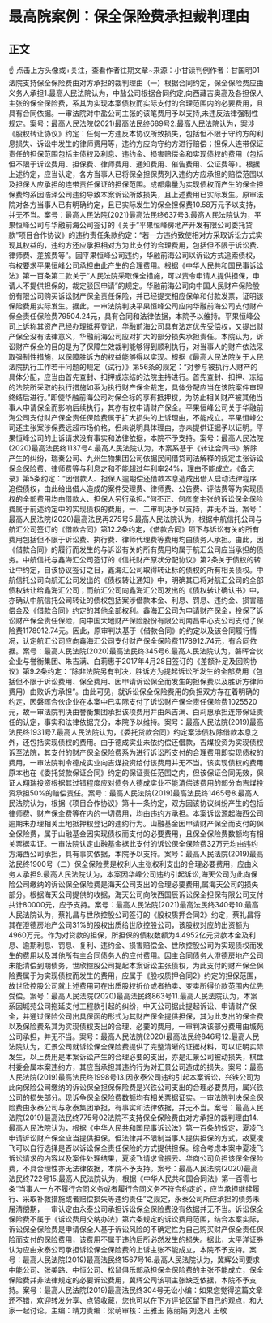 # 最高院案例：保全保险费承担裁判理由
## 正文
☝ 点击上方头像或+关注，查看作者往期文章~来源：小甘读判例作者：甘国明01法院支持保全保险费由对方承担的裁判理由（一）根据合同约定，保全保险费应由义务人承担1.最高人民法院认为，中盐公司根据合同约定,向西藏吉奥高及各担保人主张的保全保险费，系其为实现本案债权而实际支付的合理范围内的必要费用，且具有合同依据。一审法院对中盐公司主张的该笔费用予以支持,未违反法律强制性规定。案号：最高人民法院(2021)最高法民终689号2.最高人民法院认为，案涉《股权转让协议》约定：任何一方违反本协议所致损失，包括但不限于守约方的利息损失、诉讼中发生的律师费用等，违约方应向守约方进行赔偿；担保人连带保证责任的担保范围包括主债权及利息、违约金、损害赔偿金和实现债权的费用（包括但不限于诉讼费用、担保费、律师费用、通知费用、催告费用、公证费等）。根据上述约定，应当认定，各方当事人已将保全担保费列入违约方应承担的赔偿范围以及担保人应承担的连带责任保证的担保范围。成都鼎量为实现债权而产生的保全担保费均系因浩泽公司违约导致本案诉讼所致损失，且上述费用已实际发生。原审法院对各方当事人已有明确约定，且已实际发生的保全担保费10.58万元予以支持，并无不当。案号：最高人民法院(2021)最高法民终637号3.最高人民法院认为，平果恒峰公司与华融前海公司签订的《关于“平果恒峰房地产开发有限公司委托贷款”项目合作协议》的违约责任条款约定：“若一方违约致使相对方采取诉讼方式实现其权益的，违约方还应承担相对方为此支付的合理费用，包括但不限于诉讼费、律师费、差旅费等”。因平果恒峰公司违约，华融前海公司以诉讼方式追索债权，有权要求平果恒峰公司承担由此产生的合理费用。根据《中华人民共和国民事诉讼法》第一百条第二款关于“人民法院采取保全措施，可以责令申请人提供担保，申请人不提供担保的，裁定驳回申请”的规定。华融前海公司向中国人民财产保险股份有限公司购买诉讼财产保全责任保险，并已经提交相应保单和付款发票，证明该保险费用实际发生。据此，一审法院判决平果恒峰公司应向华融前海公司支付财产保全责任保险费79504.24元，具有合同和法律依据，本院予以维持。平果恒峰公司上诉称其资产己经办理抵押登记，华融前海公司具有法定优先受偿权，又提出财产保全没有法律意义，华融前海公司应对扩大的部分损失承担责任。本院认为，诉讼财产保全的目的是为了保障生效裁判能够得到顺利执行，对当事人的财产依法采取强制性措施，以保障胜诉方的权益能够得以实现。根据《最高人民法院关于人民法院执行工作若干问题的规定（试行）》第56条的规定：“对参与被执行人财产的具体分配，应当由首先查封、扣押或冻结的法院主持进行。首先查封、扣押、冻结的法院所采取的执行措施如系为执行财产保全裁定，具体分配应当在该院案件审理终结后进行。”即使华融前海公司对保全标的享有抵押权，为防止相关财产被其他当事人申请保全而影响后续执行，其亦有权申请财产保全。平果恒峰公司关于华融前海公司支付财产保全责任保险费属于扩大损失的上诉理由，不能成立。平果恒峰公司还主张案涉保费远超市场价格，但未说明具体理由，亦未提供证据予以证明。平果恒峰公司的上诉请求没有事实和法律依据，本院不予支持。案号：最高人民法院(2020)最高法民终1137号4.最高人民法院认为，本案系基于《转让合同书》解除产生的纠纷，瑞秦公司、九州生物集团公司依据民间借贷司法解释的规定主张诉讼保全保险费、律师费等与利息之和不能超过年利率24%，理由不能成立。《备忘录》第5条约定：“因借款人、担保人逾期偿还借款本息造成出借人启动法律程序追偿债权，由此给出借人造成的案件受理费、律师费、公告费、评估费等为实现债权的全部费用均由借款人、担保人另行承担。”何丕正、何彦奎主张的诉讼保全保险费属于前述约定中的实现债权的费用，一、二审判决予以支持，并无不当。案号：最高人民法院(2020)最高法民再275号5.最高人民法院认为，根据中航信托公司与航汇公司签订的《借款合同》第12.2条约定，《借款合同》项下与诉讼有关的所有费用包括但不限于诉讼费、执行费、律师代理费等费用均由债务人承担。由此，因《借款合同》的履行而发生的与诉讼有关的所有费用均属于航汇公司应当承担的债务。中航信托与鑫海汇公司签订的《信托财产原状分配协议》第2条关于债权的转让中约定，自该协议签订之日，鑫海汇公司取得转让标的债权的所有相关债权。中航信托公司向航汇公司发出的《债权转让通知》中，明确其已将对航汇公司的全部债权转让给鑫海汇公司；而航汇公司向鑫海汇公司发出的《债权转让确认书》中，亦确认中航信托公司转让的债权包括案涉借款本金、利息、罚息、违约金、损害赔偿金及《借款合同》约定的其他全部权利。鑫海汇公司为申请财产保全，投保了诉讼财产保全责任保险，向中国大地财产保险股份有限公司南昌中心支公司支付了保险费1178912.74元。因此，原审判决基于《借款合同》的约定以及该合同履行情况，认定航汇公司应向鑫海汇公司支付财产保全保险费1178912.74元，有合同依据。案号：最高人民法院(2020)最高法民终345号6.最高人民法院认为，磐晖合伙企业与誉衡集团、朱吉满、白莉惠于2017年4月28日签订的《差额补足及回购协议》第9.2条约定：“除非法院另有判决，胜诉方为提起诉讼所发生的全部费用（包括但不限于诉讼费用、保全费用、因申请诉讼保全而发生的担保费以及胜诉方律师费用）由败诉方承担”。由此可见，就诉讼保全保险费用的负担双方存在着明确的约定，因磐晖合伙企业在本案中已实际支付了诉讼财产保全责任保险费1025520元，故一审法院判决由誉衡集团承担该项费用并由朱吉满、白莉惠承担连带保证责任的认定，事实和法律依据充分，本院予以维持。案号：最高人民法院(2019)最高法民终1931号7.最高人民法院认为，《委托贷款合同》约定案涉债权除借款本息之外，还包括实现债权的费用。由于德成实业未依约偿还借款，吉煤投资为实现债权诉至法院，其支付的财产保全保险费系为进行诉讼所支付的合理费用即实现债权的费用，一审法院判令德成实业向吉煤投资给付该费用并无不当。该实现债权的费用原本也在《委托贷款保证合同》约定的保证责任范围之内，但该保证合同无效，保证人翔瑞投资根据其过错程度应对债务人德成实业不能清偿该费用的部分向吉煤投资承担50%的赔偿责任。案号：最高人民法院(2019)最高法民终1465号8.最高人民法院认为，根据《项目合作协议》第十一条约定，双方因该协议纠纷产生的包括律师费、财产保全费等在内的一切费用，均由违约方承担。本案诉讼源起海西公司逾期未办理相关土地抵押权登记的违约行为。山融基金因申请财产保全而支付的保全保险费，属于山融基金因实现债权而支付的必要费用，且保全保险费数额均有相关票据实证。一审法院认定山融基金据此支付的诉讼保全保险费32万元均由违约方海西公司承担，具有事实依据，本院予以支持。案号：最高人民法院(2019)最高法民终1900号（二）保全保险费是权利人主张权利支出的合理必要费用，应由义务人承担9.最高人民法院认为，本案因华峰公司违约引起诉讼,海天公司为此向保险公司缴纳的诉讼保全保险费是海天公司支出的合理必要费用,属海天公司的损失部分。根据海天公司提供的收据，海天公司向陕西国辰诉讼保全担保有限公司支付共计80000元，应予支持。案号：最高人民法院(2021)最高法民终340号10.最高人民法院认为，蔡礼昌与世欣控股公司签订的《股权质押合同2》约定，蔡礼昌将其在澄德房地产公司31%的股权出质给世欣控股公司，该股权对应的出资额为4960万元。作为对贷款的担保，所担保的债权数额为4.4952亿元贷款本金及利息、逾期利息、罚息、复利、违约金、损害赔偿金、世欣控股公司为实现债权而发生的费用以及其他所有主合同债务人的应付费用。因主合同债务人澄德房地产公司未能清偿到期债务，世欣控股公司提起本案诉讼主张债权，为此支付的财产保全保险费属于为实现债权而发生的费用，应属于《股权质押合同2》约定的担保范围，故世欣控股公司就上述费用可在出质股权折价或者拍卖、变卖所得价款范围内优先受偿。案号：最高人民法院(2020)最高法民终863号11.最高人民法院认为，本案系因城苑公司拖延支付工程款引起的纠纷，中天公司据此提起诉讼、申请财产保全，并通过保险公司出具保函的形式为其财产保全提供担保，其为此支出的保全费以及保险费系其为实现债权支出的合理、必要的费用，一审判决该部分费用由城苑公司承担，并无不当。案号：最高人民法院(2020)最高法民终846号12.最高人民法院认为，汇景公司就诉讼保全保险费提供了完整清晰的证据材料，可以证明实际发生，以上费用是本案诉讼产生的合理必要的支出，亦是汇景公司被动损失，棋盘村委会属本案违约方，其应当承担其违约行为对汇景公司造成的损失。案号：最高人民法院(2019)最高法民终1998号13.因永泰公司违约引起本案诉讼，兴铁公司为此向保险公司缴纳的诉讼保全担保保险费是兴铁公司支出的合理必要费用，属兴铁公司的损失部分。现诉争保全保险费数额均有相关票据证实。一审法院判决保全保险费由永泰公司与永泰集团承担，有事实和法律依据，并无不当。案号：最高人民法院(2019)最高法民终775号02法院不支持保全保险费由对方承担的裁判理由14.最高人民法院认为，根据《中华人民共和国民事诉讼法》第一百条的规定，夏凌飞申请诉讼财产保全应当提供担保，但法律并不限制当事人提供担保的方式，故夏凌飞可以自行选择是否以诉讼保全责任保险的方式提供担保。综合考虑本案中夏凌飞诉讼请求的内容以及案件处理结果，夏凌飞请求曾振云、华商公司负担该保全保险费，不具合理性亦无法律依据，本院不予支持。案号：最高人民法院(2020)最高法民终722号15.最高人民法院认为，根据《中华人民共和国合同法》第一百零七条“当事人一方不履行合同义务或者履行合同义务不符合约定的，应当承担继续履行、采取补救措施或者赔偿损失等违约责任”之规定，永泰公司所应承担的债务未届清偿期，一审认定由永泰公司承担诉讼保全保险费没有依据并无不当。诉讼保全保险费不属于《诉讼费用交纳办法》第六条规定的诉讼费用范围，结合本案实际，诉讼保全保险费是申请保全人基于诉讼风险的不确定性为自己购买财产保全责任保险而支付的保险费用，该费用不属于违约后所必然发生的损失。据此，太平洋证券认为应由永泰公司承担诉讼保全保险费的上诉主张不能成立，本院不予支持。案号：最高人民法院(2019)最高法民终1567号16.最高人民法院认为，冀辉公司要求中能公司、张美路、中恒公司、松鼠俱乐部承担保全保险费的主张不能成立，保全保险费并非法律规定的必要诉讼费用，冀辉公司该项主张缺乏依据，本院不予支持。案号：最高人民法院(2019)最高法民终304号无讼小编：如果您觉得这篇文章还不错，欢迎转发分享、点赞收藏，您也可以在下方评论区留下自己的观点，和大家一起讨论。主编：靖力责编：梁萌审核：王雅玉 陈丽娟 刘逸凡 王敬